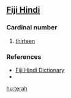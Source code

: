 {{also|Terah}}
==[[Fiji Hindi]]==

===Cardinal number===
{{infl|hif|cardinal number}}

# {{cardinal|lang=hif}} [[thirteen]]

===References===
* [http://www.geocities.com/fijihindi/FijiHindiEnglishDict.htm#t Fiji Hindi Dictionary]
* {{reference-book| last =Siegel | first = Jeff| authorlink = | coauthors = | year = 1977| title = Say it in Fiji Hindi | publisher =Pacific Publications| location = Australia | pages= p.28|id = ISBN: 085807026X}}

[[hu:terah]]